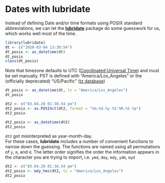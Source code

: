 # Dates with **lubridate** {#sec-lubridate}

Instead of defining Date and/or time formats using POSIX standard abbreviations, 
we can let the [**lubridate**](https://lubridate.tidyverse.org/) package do 
some guesswork for us, which works well most of the time.

```r
library(lubridate)
dt <- c("2020-03-04 13:38:54")
dt_posix <- as_datetime(dt)
dt_posix
class(dt_posix)
```

Note that timezone defaults to UTC 
([Coordinated Universal Time](https://en.wikipedia.org/wiki/Coordinated_Universal_Time)) 
and must be set manually. PST is defined with "America/Los_Angeles" or the 
(officially deprecated) "US/Pacific" 
([tz database](https://en.wikipedia.org/wiki/List_of_tz_database_time_zones))

```r
dt_posix <- as_datetime(dt, tz = "America/Los_Angeles")
dt_posix
```

```r
dt2 <- c("03.04.20 01:38.54 pm")
dt2_posix <- as.POSIXct(dt2, format = "%m.%d.%y %I:%M.%S %p")
dt2_posix
```

```r
dt2_posix <- as_datetime(dt2)
dt2_posix
```

`dt2` got misinterpreted as year-month-day.  
For these cases, **lubridate** includes a number of convenient functions to 
narrow down the guessing. The functions are named using all permutations of 
`y`, `m`, and `d`. The letter order signifies the order the information appears 
in the character you are trying to import, i.e. `ymd`, `dmy`, `mdy`, `ydm`, 
`myd`

```r
dt2 <- c("03.04.20 01:38.54 pm")
dt2_posix <- mdy_hms(dt2, tz = "America/Los_Angeles")
dt2_posix
```
